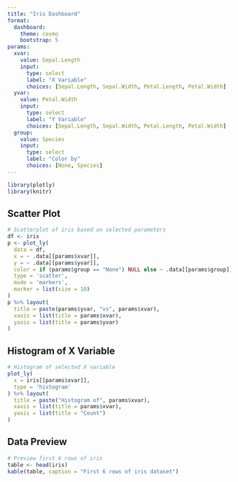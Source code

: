 ```yaml
---
title: "Iris Dashboard"
format:
  dashboard:
    theme: cosmo
    bootstrap: 5
params:
  xvar:
    value: Sepal.Length
    input:
      type: select
      label: "X Variable"
      choices: [Sepal.Length, Sepal.Width, Petal.Length, Petal.Width]
  yvar:
    value: Petal.Width
    input:
      type: select
      label: "Y Variable"
      choices: [Sepal.Length, Sepal.Width, Petal.Length, Petal.Width]
  group:
    value: Species
    input:
      type: select
      label: "Color by"
      choices: [None, Species]
---
```


```r
library(plotly)
library(knitr)
```

## Scatter Plot

```r
# Scatterplot of iris based on selected parameters
df <- iris
p <- plot_ly(
  data = df,
  x = ~ .data[[params$xvar]],
  y = ~ .data[[params$yvar]],
  color = if (params$group == "None") NULL else ~ .data[[params$group]],
  type = 'scatter',
  mode = 'markers',
  marker = list(size = 10)
)
p %>% layout(
  title = paste(params$yvar, "vs", params$xvar),
  xaxis = list(title = params$xvar),
  yaxis = list(title = params$yvar)
)
```

## Histogram of X Variable

```r
# Histogram of selected X variable
plot_ly(
  x = iris[[params$xvar]],
  type = 'histogram'
) %>% layout(
  title = paste("Histogram of", params$xvar),
  xaxis = list(title = params$xvar),
  yaxis = list(title = "Count")
)
```

## Data Preview

```r
# Preview first 6 rows of iris
table <- head(iris)
kable(table, caption = "First 6 rows of iris dataset")
```
